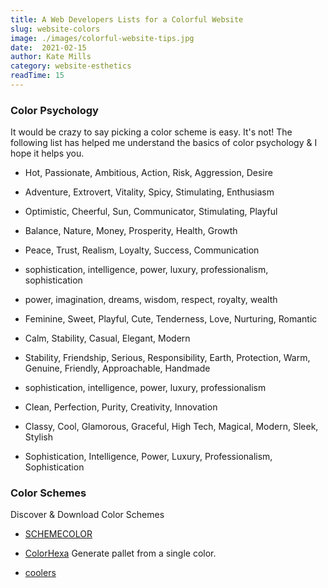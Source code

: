 ```yaml
---
title: A Web Developers Lists for a Colorful Website
slug: website-colors
image: ./images/colorful-website-tips.jpg
date:  2021-02-15
author: Kate Mills
category: website-esthetics
readTime: 15
---
```





<section className="mdx-page">

<article className="mdx-article">

<h3 className="display font">Color Psychology</h3>
    It would be crazy to say picking a color scheme is easy.  It's not! The following list has helped me understand the basics of color psychology & I hope it helps you.

<ul data-bullet-list>
    <li><p><span color="red">Hot, Passionate, Ambitious, Action, Risk, Aggression, Desire</span></p></li>
    <li><p><span color="orange">Adventure, Extrovert, Vitality, Spicy, Stimulating, Enthusiasm</span></p></li>
    <li><p><span color="yellow">Optimistic, Cheerful, Sun, Communicator, Stimulating, Playful</span></p></li>
    <li><p><span color="green">Balance, Nature, Money, Prosperity, Health, Growth</span></p></li>
    <li><p><span color="blue">Peace, Trust, Realism, Loyalty, Success, Communication</span></p></li>
    <li><p><span color="turquoise">sophistication, intelligence, power, luxury, professionalism, sophistication</span></p></li>
    <li><p><span color="purple">power, imagination, dreams, wisdom, respect, royalty, wealth</span></p></li>
    <li><p><span color="pink">Feminine, Sweet, Playful, Cute, Tenderness, Love, Nurturing, Romantic</span></p></li>
    <li><p><span color="grey">Calm, Stability, Casual, Elegant, Modern</span></p></li>
    <li><p><span color="brown">Stability, Friendship, Serious, Responsibility, Earth, Protection, Warm, Genuine, Friendly, Approachable, Handmade</span></p></li>
    <li><p><span color="black">sophistication, intelligence, power, luxury, professionalism</span></p></li>
    <li><p><span color="white">Clean, Perfection, Purity, Creativity, Innovation</span></p></li>
    <li><p><span color="silver">Classy, Cool, Glamorous, Graceful, High Tech, Magical, Modern, Sleek, Stylish</span></p></li>
    <li><p><span color="gold">Sophistication, Intelligence, Power, Luxury, Professionalism, Sophistication</span></p></li>
    </ul>
</article>

<article className="mdx-article">
  <h3 className="display font">Color Schemes</h3>
  <p>Discover & Download Color Schemes</p>
<ul data-bullet-list>
<li><p>
  <a href="https://www.schemecolor.com/"  target="_blank">SCHEMECOLOR</a>
</p></li>
<li><p>
  <a href="https://www.colorhexa.com/"  target="_blank">ColorHexa</a>  Generate pallet from a single color.
</p></li>
<li><p>
  <a href="https://coolors.co/"  target="_blank">coolers</a>
</p></li>

</ul>
</article>
</section>
